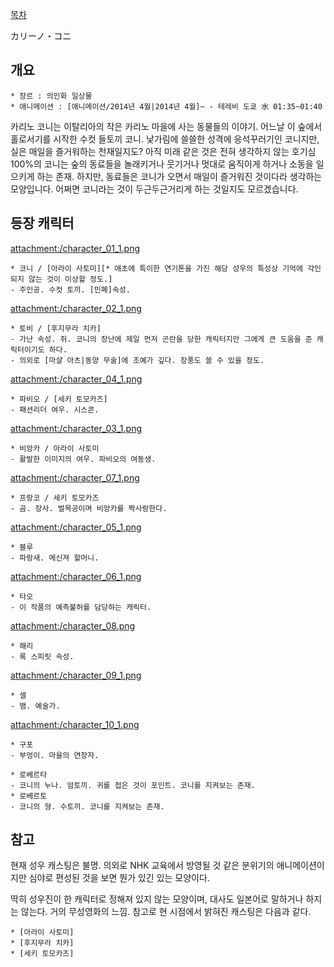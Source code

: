 [[목차]]

カリーノ・コニ

== 개요 ==
 * 장르 : 의인화 일상물
 * 애니메이션 : [애니메이션/2014년 4월|2014년 4월]~ - 테레비 도쿄 水 01:35~01:40

카리노 코니는 이탈리아의 작은 카리노 마을에 사는 동물들의 이야기.
어느날 이 숲에서 홀로서기를 시작한 수컷 들토끼 코니.
낯가림에 쓸쓸한 성격에 응석꾸러기인 코니지만, 실은 매일을 즐거워하는 천재일지도?
아직 미래 같은 것은 전혀 생각하지 않는 호기심 100%의 코니는
숲의 동료들을 놀래키거나 웃기거나 멋대로 움직이게 하거나 소동을 일으키게 하는 존재.
하지만, 동료들은 코니가 오면서 매일이 즐거워진 것이다라 생각하는 모양입니다.
어쩌면 코니라는 것이 두근두근거리게 하는 것일지도 모르겠습니다.

== 등장 캐릭터 ==
attachment:/character_01_1.png
 * 코니 / [아라이 사토미][* 애초에 특이한 연기톤을 가진 해당 성우의 특성상 기억에 각인되지 않는 것이 이상할 정도.]
 - 주인공. 수컷 토끼. [민폐]속성. 

attachment:/character_02_1.png
 * 토비 / [후지무라 치카]
 - 가난 속성. 쥐. 코니의 장난에 제일 먼저 곤란을 당한 캐릭터지만 그에게 큰 도움을 준 캐릭터이기도 하다. 
 - 의외로 [마샬 아츠|동양 무술]에 조예가 깊다. 장풍도 쓸 수 있을 정도.

attachment:/character_04_1.png
 * 파비오 / [세키 토모카즈]
 - 패션리더 여우. 시스콘. 

attachment:/character_03_1.png
 * 비앙카 / 아라이 사토미
 - 활발한 이미지의 여우. 파비오의 여동생.

attachment:/character_07_1.png
 * 프랑코 / 세키 토모카즈
 - 곰. 장사. 벌목공이며 비앙카를 짝사랑한다.

attachment:/character_05_1.png
 * 블루
 - 파랑새. 메신져 할머니.

attachment:/character_06_1.png
 * 타오
 - 이 작품의 예측불허를 담당하는 캐릭터.

attachment:/character_08.png
 * 해리
 - 록 스피릿 속성.

attachment:/character_09_1.png
 * 셀
 - 뱀. 예술가.

attachment:/character_10_1.png
 * 구포
 - 부엉이. 마을의 연장자.

 * 로베르타
 - 코니의 누나. 암토끼. 귀를 접은 것이 포인트. 코니를 지켜보는 존재.
 * 로베르토
 - 코니의 형. 수토끼. 코니를 지켜보는 존재.
== 참고 ==
현재 성우 캐스팅은 불명. 의외로 NHK 교육에서 방영될 것 같은 분위기의 애니메이션이지만 심야로 편성된 것을 보면 뭔가 있긴 있는 모양이다.

딱히 성우진이 한 캐릭터로 정해져 있지 않는 모양이며, 대사도 일본어로 말하거나 하지는 않는다. 거의 무성영화의 느낌. 참고로 현 시점에서 밝혀진 캐스팅은 다음과 같다.

 * [아라이 사토미]
 * [후지무라 치카]
 * [세키 토모카즈]
